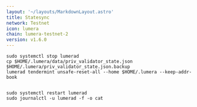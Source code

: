 ```yaml
---
layout: '~/layouts/MarkdownLayout.astro'
title: Statesync
network: Testnet
icon: lumera
chain: lumera-testnet-2
version: v1.6.0
---
```


```
sudo systemctl stop lumerad
cp $HOME/.lumera/data/priv_validator_state.json $HOME/.lumera/priv_validator_state.json.backup
lumerad tendermint unsafe-reset-all --home $HOME/.lumera --keep-addr-book
```
```

```
```
sudo systemctl restart lumerad
sudo journalctl -u lumerad -f -o cat
```
